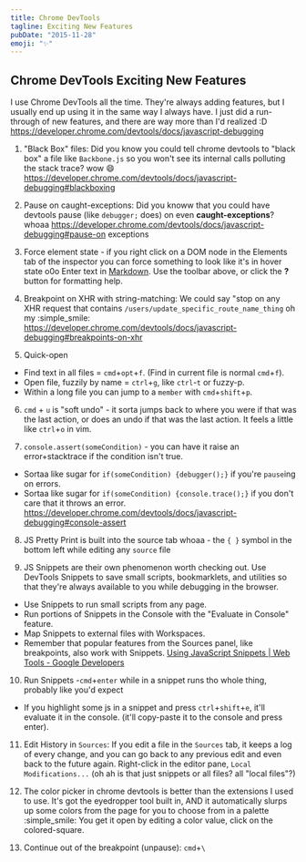 ```yaml
---
title: Chrome DevTools
tagline: Exciting New Features
pubDate: "2015-11-28"
emoji: "✨"
---
```


## Chrome DevTools Exciting New Features

I use Chrome DevTools all the time. They're always adding features, but I usually end up using it in the same way I always have. I just did a run-through of new features, and there are way more than I'd realized :D https://developer.chrome.com/devtools/docs/javascript-debugging

1. "Black Box" files: Did you know you could tell chrome devtools to "black box" a file like `Backbone.js` so you won't see its internal calls polluting the stack trace? wow :smile: https://developer.chrome.com/devtools/docs/javascript-debugging#blackboxing

2. Pause on caught-exceptions: Did you knoww that you could have devtools pause (like `debugger;` does) on even **caught-exceptions**? whoaa https://developer.chrome.com/devtools/docs/javascript-debugging#pause-on exceptions

3. Force element state - if you right click on a DOM node in the Elements tab of the inspector you can force something to look like it's in hover state o0o Enter text in [Markdown](http://daringfireball.net/projects/markdown/). Use the toolbar above, or click the **?** button for formatting help.

4. Breakpoint on XHR with string-matching: We could say "stop on any XHR request that contains `/users/update_specific_route_name_thing` oh my :simple_smile: https://developer.chrome.com/devtools/docs/javascript-debugging#breakpoints-on-xhr

5. Quick-open

- Find text in all files = `cmd`+`opt`+`f`. (Find in current file is normal `cmd`+`f`).
- Open file, fuzzily by name = `ctrl`+`g`, like `ctrl`-`t` or fuzzy-p.
- Within a long file you can jump to a `member` with `cmd`+`shift`+`p`.

6. `cmd` + `u` is "soft undo" - it sorta jumps back to where you were if that was the last action, or does an undo if that was the last action. It feels a little like `ctrl`+`o` in vim.

7. `console.assert(someCondition)` - you can have it raise an error+stacktrace if the condition isn't true.

- Sortaa like sugar for `if(someCondition) {debugger();}` if you're `pause`ing on errors.
- Sortaa like sugar for `if(someCondition) {console.trace();}` if you don't care that it throws an error. https://developer.chrome.com/devtools/docs/javascript-debugging#console-assert

8. JS Pretty Print is built into the source tab whoaa - the `{ }` symbol in the bottom left while editing any `source` file

9. JS Snippets are their own phenomenon worth checking out. Use DevTools Snippets to save small scripts, bookmarklets, and utilities so that they're always available to you while debugging in the browser.

- Use Snippets to run small scripts from any page.
- Run portions of Snippets in the Console with the "Evaluate in Console" feature.
- Map Snippets to external files with Workspaces.
- Remember that popular features from the Sources panel, like breakpoints, also work with Snippets. [Using JavaScript Snippets | Web Tools - Google Developers](https://developers.google.com/web/tools/chrome-devtools/debug/snippets/?hl=en)

10. Run Snippets -`cmd`+`enter` while in a snippet runs tho whole thing, probably like you'd expect

- If you highlight some js in a snippet and press `ctrl`+`shift`+`e`, it'll evaluate it in the console. (it'll copy-paste it to the console and press enter).

11. Edit History in `Sources`: If you edit a file in the `Sources` tab, it keeps a log of every change, and you can go back to any previous edit and even back to the future again. Right-click in the editor pane, `Local Modifications...` (oh ah is that just snippets or all files? all "local files"?)

12. The color picker in chrome devtools is better than the extensions I used to use. It's got the eyedropper tool built in, AND it automatically slurps up some colors from the page for you to choose from in a palette :simple_smile: You get it open by editing a color value, click on the colored-square.

13. Continue out of the breakpoint (unpause): `cmd`+`\`
